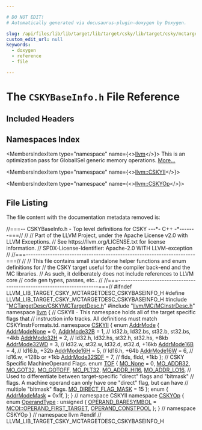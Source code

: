 ```yaml
---

# DO NOT EDIT!
# Automatically generated via docusaurus-plugin-doxygen by Doxygen.

slug: /api/files/lib/lib/target/lib/target/csky/lib/target/csky/mctargetdesc/cskybaseinfo-h
custom_edit_url: null
keywords:
  - doxygen
  - reference
  - file

---
```





# The `CSKYBaseInfo.h` File Reference

<DoxygenPage pluginConfig={pluginConfig}>



## Included Headers

<IncludesList>
<IncludesListItem
  filePath="MCTargetDesc/CSKYMCTargetDesc.h"
  permalink="/docs/api/files/lib/lib/target/lib/target/csky/lib/target/csky/mctargetdesc/cskymctargetdesc-h"
  isLocal="true" />
<IncludesListItem
  filePath="llvm/MC/MCInstrDesc.h"
  permalink="/docs/api/files/include/include/llvm/include/llvm/mc/mcinstrdesc-h"
  isLocal="true" />
</IncludesList>

## Namespaces Index

<MembersIndex>

<MembersIndexItem
  type="namespace"
  name={<><a href="/docs/api/namespaces/llvm">llvm</a></>}>
This is an optimization pass for GlobalISel generic memory operations. <a href="/docs/api/namespaces/llvm/#details">More...</a>
</MembersIndexItem>

<MembersIndexItem
  type="namespace"
  name={<><a href="/docs/api/namespaces/llvm/cskyii">llvm::CSKYII</a></>}>
</MembersIndexItem>

<MembersIndexItem
  type="namespace"
  name={<><a href="/docs/api/namespaces/llvm/cskyop">llvm::CSKYOp</a></>}>
</MembersIndexItem>

</MembersIndex>


## File Listing

The file content with the documentation metadata removed is:

<ProgramListing>

<Link id="l00001" /><CodeLine lineNumber="1"><span class="doxyHighlightComment">//===-- CSKYBaseInfo.h - Top level definitions for CSKY ---&#42;- C++ -&#42;-------===//</span></CodeLine>
<Link id="l00002" /><CodeLine lineNumber="2"><span class="doxyHighlightComment">//</span></CodeLine>
<Link id="l00003" /><CodeLine lineNumber="3"><span class="doxyHighlightComment">// Part of the LLVM Project, under the Apache License v2.0 with LLVM Exceptions.</span></CodeLine>
<Link id="l00004" /><CodeLine lineNumber="4"><span class="doxyHighlightComment">// See https://llvm.org/LICENSE.txt for license information.</span></CodeLine>
<Link id="l00005" /><CodeLine lineNumber="5"><span class="doxyHighlightComment">// SPDX-License-Identifier: Apache-2.0 WITH LLVM-exception</span></CodeLine>
<Link id="l00006" /><CodeLine lineNumber="6"><span class="doxyHighlightComment">//</span></CodeLine>
<Link id="l00007" /><CodeLine lineNumber="7"><span class="doxyHighlightComment">//===----------------------------------------------------------------------===//</span></CodeLine>
<Link id="l00008" /><CodeLine lineNumber="8"><span class="doxyHighlightComment">//</span></CodeLine>
<Link id="l00009" /><CodeLine lineNumber="9"><span class="doxyHighlightComment">// This file contains small standalone helper functions and enum definitions for</span></CodeLine>
<Link id="l00010" /><CodeLine lineNumber="10"><span class="doxyHighlightComment">// the CSKY target useful for the compiler back-end and the MC libraries.</span></CodeLine>
<Link id="l00011" /><CodeLine lineNumber="11"><span class="doxyHighlightComment">// As such, it deliberately does not include references to LLVM core</span></CodeLine>
<Link id="l00012" /><CodeLine lineNumber="12"><span class="doxyHighlightComment">// code gen types, passes, etc..</span></CodeLine>
<Link id="l00013" /><CodeLine lineNumber="13"><span class="doxyHighlightComment">//</span></CodeLine>
<Link id="l00014" /><CodeLine lineNumber="14"><span class="doxyHighlightComment">//===----------------------------------------------------------------------===//</span></CodeLine>
<Link id="l00015" /><CodeLine lineNumber="15"></CodeLine>
<Link id="l00016" /><CodeLine lineNumber="16"><span class="doxyHighlightPreprocessor">#ifndef LLVM&#95;LIB&#95;TARGET&#95;CSKY&#95;MCTARGETDESC&#95;CSKYBASEINFO&#95;H</span></CodeLine>
<Link id="l00017" /><CodeLine lineNumber="17"><span class="doxyHighlightPreprocessor">#define LLVM&#95;LIB&#95;TARGET&#95;CSKY&#95;MCTARGETDESC&#95;CSKYBASEINFO&#95;H</span></CodeLine>
<Link id="l00018" /><CodeLine lineNumber="18"></CodeLine>
<Link id="l00019" /><CodeLine lineNumber="19"><span class="doxyHighlightPreprocessor">#include &quot;<a href="/docs/api/files/lib/lib/target/lib/target/csky/lib/target/csky/mctargetdesc/cskymctargetdesc-h">MCTargetDesc/CSKYMCTargetDesc.h</a>&quot;</span></CodeLine>
<Link id="l00020" /><CodeLine lineNumber="20"><span class="doxyHighlightPreprocessor">#include &quot;<a href="/docs/api/files/include/include/llvm/include/llvm/mc/mcinstrdesc-h">llvm/MC/MCInstrDesc.h</a>&quot;</span></CodeLine>
<Link id="l00021" /><CodeLine lineNumber="21"></CodeLine>
<Link id="l00022" /><CodeLine lineNumber="22"><span class="doxyHighlightKeyword">namespace </span><span class="doxyHighlight"><a href="/docs/api/namespaces/llvm">llvm</a> &#123;</span></CodeLine>
<Link id="l00023" /><CodeLine lineNumber="23"></CodeLine>
<Link id="l00024" /><CodeLine lineNumber="24"><span class="doxyHighlightComment">// CSKYII - This namespace holds all of the target specific flags that</span></CodeLine>
<Link id="l00025" /><CodeLine lineNumber="25"><span class="doxyHighlightComment">// instruction info tracks. All definitions must match CSKYInstrFormats.td.</span></CodeLine>
<Link id="l00026" /><CodeLine lineNumber="26" lineLink="/docs/api/namespaces/llvm/cskyii"><span class="doxyHighlightKeyword">namespace </span><span class="doxyHighlight"><a href="/docs/api/namespaces/llvm/cskyii">CSKYII</a> &#123;</span></CodeLine>
<Link id="l00027" /><CodeLine lineNumber="27"></CodeLine>
<Link id="l00028" /><CodeLine lineNumber="28" lineLink="/docs/api/namespaces/llvm/cskyii/#a7c885c9b4b58e218f08493cac4b063a1"><span class="doxyHighlightKeyword">enum</span><span class="doxyHighlight"> <a href="/docs/api/namespaces/llvm/cskyii/#a7c885c9b4b58e218f08493cac4b063a1">AddrMode</a> &#123;</span></CodeLine>
<Link id="l00029" /><CodeLine lineNumber="29" lineLink="/docs/api/namespaces/llvm/cskyii/#a7c885c9b4b58e218f08493cac4b063a1a0e638ac38a2749d41d2cadca4e887732"><span class="doxyHighlight">  <a href="/docs/api/namespaces/llvm/cskyii/#a7c885c9b4b58e218f08493cac4b063a1a0e638ac38a2749d41d2cadca4e887732">AddrModeNone</a> = 0,</span></CodeLine>
<Link id="l00030" /><CodeLine lineNumber="30" lineLink="/docs/api/namespaces/llvm/cskyii/#a7c885c9b4b58e218f08493cac4b063a1ab4a82e98c86e8b40c10a62fe46373df6"><span class="doxyHighlight">  <a href="/docs/api/namespaces/llvm/cskyii/#a7c885c9b4b58e218f08493cac4b063a1ab4a82e98c86e8b40c10a62fe46373df6">AddrMode32B</a> = 1,   </span><span class="doxyHighlightComment">// ld32.b, ld32.bs, st32.b, st32.bs, +4kb</span></CodeLine>
<Link id="l00031" /><CodeLine lineNumber="31" lineLink="/docs/api/namespaces/llvm/cskyii/#a7c885c9b4b58e218f08493cac4b063a1a22a48ca582683625d3909c733334838a"><span class="doxyHighlight">  <a href="/docs/api/namespaces/llvm/cskyii/#a7c885c9b4b58e218f08493cac4b063a1a22a48ca582683625d3909c733334838a">AddrMode32H</a> = 2,   </span><span class="doxyHighlightComment">// ld32.h, ld32.hs, st32.h, st32.hs, +8kb</span></CodeLine>
<Link id="l00032" /><CodeLine lineNumber="32" lineLink="/docs/api/namespaces/llvm/cskyii/#a7c885c9b4b58e218f08493cac4b063a1a11b19e3ae1624051aacf087d499fe247"><span class="doxyHighlight">  <a href="/docs/api/namespaces/llvm/cskyii/#a7c885c9b4b58e218f08493cac4b063a1a11b19e3ae1624051aacf087d499fe247">AddrMode32WD</a> = 3,  </span><span class="doxyHighlightComment">// ld32.w, st32.w, ld32.d, st32.d, +16kb</span></CodeLine>
<Link id="l00033" /><CodeLine lineNumber="33" lineLink="/docs/api/namespaces/llvm/cskyii/#a7c885c9b4b58e218f08493cac4b063a1a99f1a027f5463baeb6715f093d442211"><span class="doxyHighlight">  <a href="/docs/api/namespaces/llvm/cskyii/#a7c885c9b4b58e218f08493cac4b063a1a99f1a027f5463baeb6715f093d442211">AddrMode16B</a> = 4,   </span><span class="doxyHighlightComment">// ld16.b, +32b</span></CodeLine>
<Link id="l00034" /><CodeLine lineNumber="34" lineLink="/docs/api/namespaces/llvm/cskyii/#a7c885c9b4b58e218f08493cac4b063a1ae00ccd16c4c437f2c7bce7514f64837b"><span class="doxyHighlight">  <a href="/docs/api/namespaces/llvm/cskyii/#a7c885c9b4b58e218f08493cac4b063a1ae00ccd16c4c437f2c7bce7514f64837b">AddrMode16H</a> = 5,   </span><span class="doxyHighlightComment">// ld16.h, +64b</span></CodeLine>
<Link id="l00035" /><CodeLine lineNumber="35" lineLink="/docs/api/namespaces/llvm/cskyii/#a7c885c9b4b58e218f08493cac4b063a1a6c20caf417983da3a5f04afbb180e843"><span class="doxyHighlight">  <a href="/docs/api/namespaces/llvm/cskyii/#a7c885c9b4b58e218f08493cac4b063a1a6c20caf417983da3a5f04afbb180e843">AddrMode16W</a> = 6,   </span><span class="doxyHighlightComment">// ld16.w, +128b or +1kb</span></CodeLine>
<Link id="l00036" /><CodeLine lineNumber="36" lineLink="/docs/api/namespaces/llvm/cskyii/#a7c885c9b4b58e218f08493cac4b063a1a3c0f8f5233f23065df1ab94ad78c5166"><span class="doxyHighlight">  <a href="/docs/api/namespaces/llvm/cskyii/#a7c885c9b4b58e218f08493cac4b063a1a3c0f8f5233f23065df1ab94ad78c5166">AddrMode32SDF</a> = 7, </span><span class="doxyHighlightComment">// flds, fldd, +1kb</span></CodeLine>
<Link id="l00037" /><CodeLine lineNumber="37"><span class="doxyHighlight">&#125;;</span></CodeLine>
<Link id="l00038" /><CodeLine lineNumber="38"></CodeLine>
<Link id="l00039" /><CodeLine lineNumber="39"><span class="doxyHighlightComment">// CSKY Specific MachineOperand Flags.</span></CodeLine>
<Link id="l00040" /><CodeLine lineNumber="40" lineLink="/docs/api/namespaces/llvm/cskyii/#a335ed414d99bdcb2ed30f721add7c390"><span class="doxyHighlightKeyword">enum</span><span class="doxyHighlight"> <a href="/docs/api/namespaces/llvm/cskyii/#a335ed414d99bdcb2ed30f721add7c390">TOF</a> &#123;</span></CodeLine>
<Link id="l00041" /><CodeLine lineNumber="41" lineLink="/docs/api/namespaces/llvm/cskyii/#a335ed414d99bdcb2ed30f721add7c390a27b1c1f012ff84c6ee55f7f3c60e2acf"><span class="doxyHighlight">  <a href="/docs/api/namespaces/llvm/cskyii/#a335ed414d99bdcb2ed30f721add7c390a27b1c1f012ff84c6ee55f7f3c60e2acf">MO&#95;None</a> = 0,</span></CodeLine>
<Link id="l00042" /><CodeLine lineNumber="42" lineLink="/docs/api/namespaces/llvm/cskyii/#a335ed414d99bdcb2ed30f721add7c390aa61d170bce279df93a6e03741e2a6a67"><span class="doxyHighlight">  <a href="/docs/api/namespaces/llvm/cskyii/#a335ed414d99bdcb2ed30f721add7c390aa61d170bce279df93a6e03741e2a6a67">MO&#95;ADDR32</a>,</span></CodeLine>
<Link id="l00043" /><CodeLine lineNumber="43" lineLink="/docs/api/namespaces/llvm/cskyii/#a335ed414d99bdcb2ed30f721add7c390ae95deac41224f1182bfc44d55e7d8cd0"><span class="doxyHighlight">  <a href="/docs/api/namespaces/llvm/cskyii/#a335ed414d99bdcb2ed30f721add7c390ae95deac41224f1182bfc44d55e7d8cd0">MO&#95;GOT32</a>,</span></CodeLine>
<Link id="l00044" /><CodeLine lineNumber="44" lineLink="/docs/api/namespaces/llvm/cskyii/#a335ed414d99bdcb2ed30f721add7c390a5e87a1ebcc2ec67a9bef2bc4a5c38e4f"><span class="doxyHighlight">  <a href="/docs/api/namespaces/llvm/cskyii/#a335ed414d99bdcb2ed30f721add7c390a5e87a1ebcc2ec67a9bef2bc4a5c38e4f">MO&#95;GOTOFF</a>,</span></CodeLine>
<Link id="l00045" /><CodeLine lineNumber="45" lineLink="/docs/api/namespaces/llvm/cskyii/#a335ed414d99bdcb2ed30f721add7c390aaa3d897f90c850a4958ab40af5d413db"><span class="doxyHighlight">  <a href="/docs/api/namespaces/llvm/cskyii/#a335ed414d99bdcb2ed30f721add7c390aaa3d897f90c850a4958ab40af5d413db">MO&#95;PLT32</a>,</span></CodeLine>
<Link id="l00046" /><CodeLine lineNumber="46" lineLink="/docs/api/namespaces/llvm/cskyii/#a335ed414d99bdcb2ed30f721add7c390a174bbed62fe59b5ef38811f8b7263e75"><span class="doxyHighlight">  <a href="/docs/api/namespaces/llvm/cskyii/#a335ed414d99bdcb2ed30f721add7c390a174bbed62fe59b5ef38811f8b7263e75">MO&#95;ADDR&#95;HI16</a>,</span></CodeLine>
<Link id="l00047" /><CodeLine lineNumber="47" lineLink="/docs/api/namespaces/llvm/cskyii/#a335ed414d99bdcb2ed30f721add7c390ab41d16abeecedbc75f321ff110489e17"><span class="doxyHighlight">  <a href="/docs/api/namespaces/llvm/cskyii/#a335ed414d99bdcb2ed30f721add7c390ab41d16abeecedbc75f321ff110489e17">MO&#95;ADDR&#95;LO16</a>,</span></CodeLine>
<Link id="l00048" /><CodeLine lineNumber="48"></CodeLine>
<Link id="l00049" /><CodeLine lineNumber="49"><span class="doxyHighlight">  </span><span class="doxyHighlightComment">// Used to differentiate between target-specific &quot;direct&quot; flags and &quot;bitmask&quot;</span></CodeLine>
<Link id="l00050" /><CodeLine lineNumber="50"><span class="doxyHighlight">  </span><span class="doxyHighlightComment">// flags. A machine operand can only have one &quot;direct&quot; flag, but can have</span></CodeLine>
<Link id="l00051" /><CodeLine lineNumber="51"><span class="doxyHighlight">  </span><span class="doxyHighlightComment">// multiple &quot;bitmask&quot; flags.</span></CodeLine>
<Link id="l00052" /><CodeLine lineNumber="52" lineLink="/docs/api/namespaces/llvm/cskyii/#a335ed414d99bdcb2ed30f721add7c390a6cfd8ae406d65202690253dd9fce73e6"><span class="doxyHighlight">  <a href="/docs/api/namespaces/llvm/cskyii/#a335ed414d99bdcb2ed30f721add7c390a6cfd8ae406d65202690253dd9fce73e6">MO&#95;DIRECT&#95;FLAG&#95;MASK</a> = 15</span></CodeLine>
<Link id="l00053" /><CodeLine lineNumber="53"><span class="doxyHighlight">&#125;;</span></CodeLine>
<Link id="l00054" /><CodeLine lineNumber="54"></CodeLine>
<Link id="l00055" /><CodeLine lineNumber="55"><span class="doxyHighlightKeyword">enum</span><span class="doxyHighlight"> &#123;</span></CodeLine>
<Link id="l00056" /><CodeLine lineNumber="56" lineLink="/docs/api/namespaces/llvm/cskyii/#a292743075275955fa2fffa48be6c1c9dad09a641fcc2ffe8ed85f133acd924705"><span class="doxyHighlight">  <a href="/docs/api/namespaces/llvm/cskyii/#a292743075275955fa2fffa48be6c1c9dad09a641fcc2ffe8ed85f133acd924705">AddrModeMask</a> = 0x1f,</span></CodeLine>
<Link id="l00057" /><CodeLine lineNumber="57"><span class="doxyHighlight">&#125;;</span></CodeLine>
<Link id="l00058" /><CodeLine lineNumber="58"></CodeLine>
<Link id="l00059" /><CodeLine lineNumber="59"><span class="doxyHighlight">&#125; </span><span class="doxyHighlightComment">// namespace CSKYII</span></CodeLine>
<Link id="l00060" /><CodeLine lineNumber="60"></CodeLine>
<Link id="l00061" /><CodeLine lineNumber="61" lineLink="/docs/api/namespaces/llvm/cskyop"><span class="doxyHighlightKeyword">namespace </span><span class="doxyHighlight"><a href="/docs/api/namespaces/llvm/cskyop">CSKYOp</a> &#123;</span></CodeLine>
<Link id="l00062" /><CodeLine lineNumber="62" lineLink="/docs/api/namespaces/llvm/cskyop/#ae49ba5b3905f9c5e96c7c1447ae86dcb"><span class="doxyHighlightKeyword">enum</span><span class="doxyHighlight"> <a href="/docs/api/namespaces/llvm/cskyop/#ae49ba5b3905f9c5e96c7c1447ae86dcb">OperandType</a> : </span><span class="doxyHighlightKeywordType">unsigned</span><span class="doxyHighlight"> &#123;</span></CodeLine>
<Link id="l00063" /><CodeLine lineNumber="63" lineLink="/docs/api/namespaces/llvm/cskyop/#ae49ba5b3905f9c5e96c7c1447ae86dcba8b1243f560c2efa4d903d3febe8a7789"><span class="doxyHighlight">  <a href="/docs/api/namespaces/llvm/cskyop/#ae49ba5b3905f9c5e96c7c1447ae86dcba8b1243f560c2efa4d903d3febe8a7789">OPERAND&#95;BARESYMBOL</a> = <a href="/docs/api/namespaces/llvm/mcoi/#ad9dfed338ec3d47f30c593ee49cbf96da6619d4370b1a40e206553ecf49e168e0">MCOI::OPERAND&#95;FIRST&#95;TARGET</a>,</span></CodeLine>
<Link id="l00064" /><CodeLine lineNumber="64" lineLink="/docs/api/namespaces/llvm/cskyop/#ae49ba5b3905f9c5e96c7c1447ae86dcba72f4286cbda84f439b8da1a988804b01"><span class="doxyHighlight">  <a href="/docs/api/namespaces/llvm/cskyop/#ae49ba5b3905f9c5e96c7c1447ae86dcba72f4286cbda84f439b8da1a988804b01">OPERAND&#95;CONSTPOOL</a></span></CodeLine>
<Link id="l00065" /><CodeLine lineNumber="65"><span class="doxyHighlight">&#125;;</span></CodeLine>
<Link id="l00066" /><CodeLine lineNumber="66"><span class="doxyHighlight">&#125; </span><span class="doxyHighlightComment">// namespace CSKYOp</span></CodeLine>
<Link id="l00067" /><CodeLine lineNumber="67"></CodeLine>
<Link id="l00068" /><CodeLine lineNumber="68"><span class="doxyHighlight">&#125; </span><span class="doxyHighlightComment">// namespace llvm</span></CodeLine>
<Link id="l00069" /><CodeLine lineNumber="69"></CodeLine>
<Link id="l00070" /><CodeLine lineNumber="70"><span class="doxyHighlightPreprocessor">#endif </span><span class="doxyHighlightComment">// LLVM&#95;LIB&#95;TARGET&#95;CSKY&#95;MCTARGETDESC&#95;CSKYBASEINFO&#95;H</span></CodeLine>

</ProgramListing>


</DoxygenPage>
